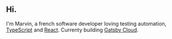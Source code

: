 ## Hi.

I'm Marvin, a french software developer loving testing automation, [TypeScript](https://www.typescriptlang.org/) and [React](https://reactjs.org/).
Currenty building [Gatsby Cloud](https://gatsbyjs.com/).